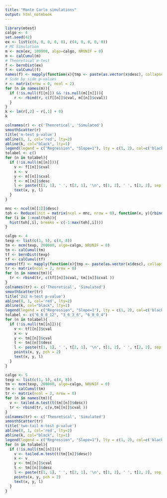 ```yaml
---
title: "Monte Carlo simulations"
output: html_notebook
---
```



```r
library(mtest)
calgo <- 4
set.seed(42)
ex <- list(c(6, 0, 0, 0, 0), c(4, 0, 0, 0, 0))
# MC Simulation
m <- mcm(ex, 100000, algo=calgo, NRUNIF = 0)
m <- calCumul(m)
# Theoretical m-test
f <- bernDist(ex)
f <- calCumul(f)
names(f) <- mapply(function(x){tmp <- paste(as.vector(x$desc), collapse = '_'); names(x) <- tmp}, f)
# Side by side p-values
r <- matrix(nrow = 0, ncol = 2)
for (n in names(m)){
  if (!is.null(f[[n]]) && !is.null(m[[n]])){
    r <- rbind(r, c(f[[n]]$cval, m[[n]]$cval))
  }
}
k <- lm(r[,2] ~ r[,1] + 0)
k

colnames(r) <- c('Theoretical', 'Simulated')
smoothScatter(r)
title('m-test p-value')
abline(0, 1, col='red', lty=2)
abline(k, col="black", lty=1)
legend(legend = c("Regression", "Slope=1"), lty = c(1, 2), col=c('black', 'red'), x='right', y='middle')
tolabel <- c()
for (n in tolabel){
  if (!is.null(m[[n]])){
    v <- f[[n]]$cval
    x <- v
    y <- m[[n]]$cval
    t <- m[[n]]$desc
    l <- paste(t[1, 1], ' ', t[2, 1], '\n', t[1, 2], ' ', t[2, 2], sep = '')
    text(x, y, l)
  }
}
```
```r
mnc <- ncol(m[[1]]$desc)
toh <- Reduce(init = matrix(ncol = mnc, nrow = 0), function(x, y){rbind(x, matrix(rep(as.vector(y[[1]]), y[[2]]), ncol = mnc, byrow = F))}, Map(function(x){list(as.matrix(x$desc), x$n)}, m))
for (i in 1:ncol(toh)){
  hist(toh[,i], breaks = c(-1:max(toh[,i])))
}
```


```r
calgo <- 4
texp <- list(c(1, 5), c(4, 8))
tm <- mcm(texp, 200000, algo=calgo, NRUNIF = 0)
tm <- calCumul(tm) 
tf <- bernDist(texp)
tf <- calCumul(tf)
names(tf) <- mapply(function(x){tmp <- paste(as.vector(x$desc), collapse = '_'); names(x) <- tmp}, tf)
tr <- matrix(ncol = 2, nrow = 0)
for (n in names(tm)){
  tr <- rbind(tr, c(tf[[n]]$cval, tm[[n]]$cval ))
}
colnames(tr) <- c('Theoretical', 'Simulated')
smoothScatter(tr)
title('2x2 m-test p-value')
abline(0, 1, col='red', lty=2)
abline(k, col="black", lty=1)
legend(legend = c("Regression", "Slope=1"), lty = c(1, 2), col=c('black', 'red'), x='right', y='middle')
tolabel <- c("6_0_0_12", "3_6_3_6", "6_8_0_4")
for (n in tolabel){
  if (!is.null(tm[[n]])){
    v <- tf[[n]]$cval
    x <- v
    y <- tm[[n]]$cval
    t <- tm[[n]]$desc
    l <- paste(t[1, 1], ' ', t[2, 1], '\n', t[1, 2], ' ', t[2, 2], sep = '')
    points(x, y, pch = 2)
    text(x, y, l)
  }
}
```
 

```r
calgo <- 5
texp <- list(c(1, 5), c(4, 8))
tm <- mcm(texp, 200000, algo=calgo, NRUNIF = 0)
tm <- calCumul(tm) 
tr <- matrix(ncol = 2, nrow = 0)
for (n in names(tm)){
  v <- tailed.m.test(t(tm[[n]]$desc))
  tr <- rbind(tr, c(v,tm[[n]]$cval ))
}
colnames(tr) <- c('Theoretical', 'Simulated')
smoothScatter(tr)
title('two-tail m-test p-value')
abline(0, 1, col='red', lty=2)
abline(k, col="black", lty=1)
legend(legend = c("Regression", "Slope=1"), lty = c(1, 2), col=c('black', 'red'), x='right', y='middle')
for (n in tolabel){
  if (!is.null(tm[[n]])){
    v <- tailed.m.test(t(tm[[n]]$desc))
    x <- v
    y <- tm[[n]]$cval
    t <- tm[[n]]$desc
    l <- paste(t[1, 1], ' ', t[2, 1], '\n', t[1, 2], ' ', t[2, 2], sep = '')
    points(x, y, pch = 2)
    text(x, y, l)
  }
}
```
